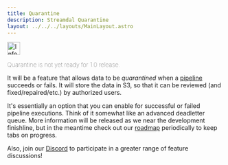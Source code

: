 ```yaml
---
title: Quarantine
description: Streamdal Quarantine
layout: ../../../layouts/MainLayout.astro
---
```




<Notification type="information">
  <img src={info} alt="Information" width="30px" height="30px" />
  <p style="font-weight: lighter;">Quarantine is not yet ready for 1.0 
  release.</p>
</Notification>

It will be a feature 
that allows data to be _quarantined_ when a 
[pipeline](/en/resources-support/glossary#pipeline) succeeds or fails. It will 
store the data in S3, so that it can be reviewed (and fixed/repaired/etc.) by 
authorized users. 

It's essentially an option that you can enable for successful or failed 
pipeline executions. Think of it somewhat like an advanced deadletter queue. 
More information will be released as we near the development finishline, but 
in the meantime check out our 
[roadmap](https://github.com/orgs/streamdal/projects/1) periodically to keep 
tabs on progress.

Also, join our [Discord](https://discord.gg/KU2k3zMB) to participate in a 
greater range of feature discussions!